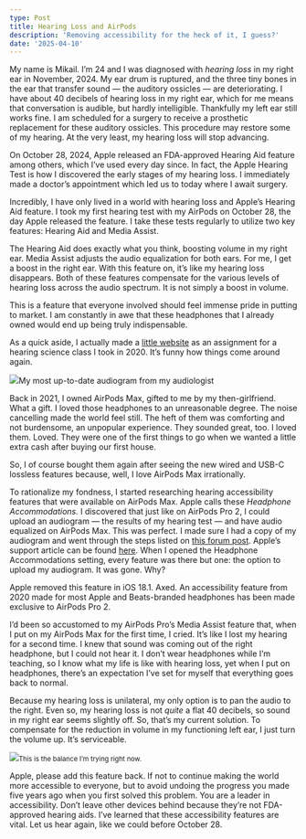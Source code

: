 ```yaml
---
type: Post
title: Hearing Loss and AirPods
description: 'Removing accessibility for the heck of it, I guess?'
date: '2025-04-10'
---
```

My name is Mikail. I’m 24 and I was diagnosed with *hearing loss* in my right ear in November, 2024. My ear drum is ruptured, and the three tiny bones in the ear that transfer sound — the auditory ossicles — are deteriorating. I have about 40 decibels of hearing loss in my right ear, which for me means that conversation is audible, but hardly intelligible. Thankfully my left ear still works fine. I am scheduled for a surgery to receive a prosthetic replacement for these auditory ossicles. This procedure may restore some of my hearing. At the very least, my hearing loss will stop advancing.

On October 28, 2024, Apple released an FDA-approved Hearing Aid feature among others, which I’ve used every day since. In fact, the Apple Hearing Test is how I discovered the early stages of my hearing loss. I immediately made a doctor’s appointment which led us to today where I await surgery.

Incredibly, I have only lived in a world with hearing loss and Apple’s Hearing Aid feature. I took my first hearing test with my AirPods on October 28, the day Apple released the feature. I take these tests regularly to utilize two key features: Hearing Aid and Media Assist.

The Hearing Aid does exactly what you think, boosting volume in my right ear. Media Assist adjusts the audio equalization for both ears. For me, I get a boost in the right ear. With this feature on, it’s like my hearing loss disappears. Both of these features compensate for the various levels of hearing loss across the audio spectrum. It is not simply a boost in volume.

This is a feature that everyone involved should feel immense pride in putting to market. I am constantly in awe that these headphones that I already owned would end up being truly indispensable.

As a quick aside, I actually made a [little website](https://hearing-loss.mikailkraft.com/) as an assignment for a hearing science class I took in 2020. It’s funny how things come around again.

![](/images/SCR-20250410-jryu.png)My most up-to-date audiogram from my audiologist

Back in 2021, I owned AirPods Max, gifted to me by my then-girlfriend. What a gift. I loved those headphones to an unreasonable degree. The noise cancelling made the world feel still. The heft of them was comforting and not burdensome, an unpopular experience. They sounded great, too. I loved them. Loved. They were one of the first things to go when we wanted a little extra cash after buying our first house.

So, I of course bought them again after seeing the new wired and USB-C lossless features because, well, I love AirPods Max irrationally.

To rationalize my fondness, I started researching hearing accessibility features that were available on AirPods Max. Apple calls these *Headphone Accommodations.* I discovered that just like on AirPods Pro 2, I could upload an audiogram *—* the results of my hearing test — and have audio equalized on AirPods Max. This was perfect. I made sure I had a copy of my audiogram and went through the steps listed on [this forum post](https://forum.hearingtracker.com/t/apple-airpods-max-or-pro-let-you-add-your-audiogram-then-correct-for-it/61380). Apple’s support article can be found [here](https://support.apple.com/guide/airpods/set-headphone-accommodations-devcd05671ab/web). When I opened the Headphone Accommodations setting, every feature was there but one: the option to upload my audiogram. It was gone. Why?

Apple removed this feature in iOS 18.1. Axed. An accessibility feature from 2020 made for most Apple and Beats-branded headphones has been made exclusive to AirPods Pro 2.

I’d been so accustomed to my AirPods Pro’s Media Assist feature that, when I put on my AirPods Max for the first time, I cried. It’s like I lost my hearing for a second time. I knew that sound was coming out of the right headphone, but I could not hear it. I don’t wear headphones while I’m teaching, so I know what my life is like with hearing loss, yet when I put on headphones, there’s an expectation I’ve set for myself that everything goes back to normal.

Because my hearing loss is unilateral, my only option is to pan the audio to the right. Even so, my hearing loss is not *quite* a flat 40 decibels, so sound in my right ear seems slightly off. So, that’s my current solution. To compensate for the reduction in volume in my functioning left ear, I just turn the volume up. It’s serviceable.

![](/images/SCR-20250410-lzqn.png)<small>This is the balance I’m trying right now.</small>

Apple, please add this feature back. If not to continue making the world more accessible to everyone, but to avoid undoing the progress you made five years ago when you first solved this problem. You are a leader in accessibility. Don’t leave other devices behind because they’re not FDA-approved hearing aids. I’ve learned that these accessibility features are vital. Let us hear again, like we could before October 28.
